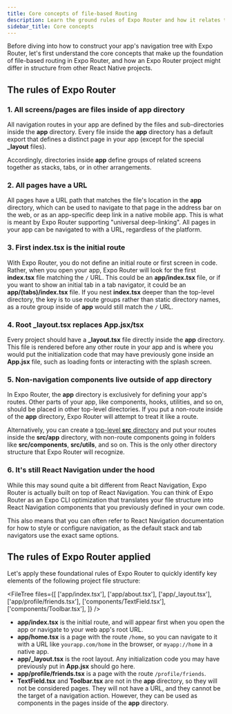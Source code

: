 ```yaml
---
title: Core concepts of file-based Routing
description: Learn the ground rules of Expo Router and how it relates to the rest of your code.
sidebar_title: Core concepts
---
```



Before diving into how to construct your app's navigation tree with Expo Router, let's first understand the core concepts that make up the foundation of file-based routing in Expo Router, and how an Expo Router project might differ in structure from other React Native projects.

## The rules of Expo Router

### 1. All screens/pages are files inside of app directory

All navigation routes in your app are defined by the files and sub-directories inside the **app** directory. Every file inside the **app** directory has a default export that defines a distinct page in your app (except for the special **\_layout** files).

Accordingly, directories inside **app** define groups of related screens together as stacks, tabs, or in other arrangements.

### 2. All pages have a URL

All pages have a URL path that matches the file's location in the **app** directory, which can be used to navigate to that page in the address bar on the web, or as an app-specific deep link in a native mobile app. This is what is meant by Expo Router supporting "universal deep-linking". All pages in your app can be navigated to with a URL, regardless of the platform.

### 3. First index.tsx is the initial route

With Expo Router, you do not define an initial route or first screen in code. Rather, when you open your app, Expo Router will look for the first **index.tsx** file matching the `/` URL. This could be an **app/index.tsx** file, or if you want to show an initial tab in a tab navigator, it could be an **app/(tabs)/index.tsx** file. If you nest **index.tsx** deeper than the top-level directory, the key is to use route groups rather than static directory names, as a route group inside of **app** would still match the `/` URL.

### 4. Root \_layout.tsx replaces App.jsx/tsx

Every project should have a **\_layout.tsx** file directly inside the **app** directory. This file is rendered before any other route in your app and is where you would put the initialization code that may have previously gone inside an **App.jsx** file, such as loading fonts or interacting with the splash screen.

### 5. Non-navigation components live outside of app directory

In Expo Router, the **app** directory is exclusively for defining your app's routes. Other parts of your app, like components, hooks, utilities, and so on, should be placed in other top-level directories. If you put a non-route inside of the **app** directory, Expo Router will attempt to treat it like a route.

Alternatively, you can create a [top-level **src** directory](/router/reference/src-directory/) and put your routes inside the **src/app** directory, with non-route components going in folders like **src/components**, **src/utils**, and so on. This is the only other directory structure that Expo Router will recognize.

### 6. It's still React Navigation under the hood

While this may sound quite a bit different from React Navigation, Expo Router is actually built on top of React Navigation. You can think of Expo Router as an Expo CLI optimization that translates your file structure into React Navigation components that you previously defined in your own code.

This also means that you can often refer to React Navigation documentation for how to style or configure navigation, as the default stack and tab navigators use the exact same options.

## The rules of Expo Router applied

Let's apply these foundational rules of Expo Router to quickly identify key elements of the following project file structure:

<FileTree
  files={[
    ['app/index.tsx'],
    ['app/about.tsx'],
    ['app/\_layout.tsx'],
    ['app/profile/friends.tsx'],
    ['components/TextField.tsx'],
    ['components/Toolbar.tsx'],
  ]}
/>

- **app/index.tsx** is the initial route, and will appear first when you open the app or navigate to your web app's root URL.
- **app/home.tsx** is a page with the route `/home`, so you can navigate to it with a URL like `yourapp.com/home` in the browser, or `myapp://home` in a native app.
- **app/\_layout.tsx** is the root layout. Any initialization code you may have previously put in **App.jsx** should go here.
- **app/profile/friends.tsx** is a page with the route `/profile/friends`.
- **TextField.tsx** and **Toolbar.tsx** are not in the **app** directory, so they will not be considered pages. They will not have a URL, and they cannot be the target of a navigation action. However, they can be used as components in the pages inside of the **app** directory.
